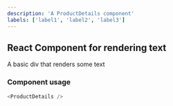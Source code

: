 ```yaml
---
description: 'A ProductDetails component'
labels: ['label1', 'label2', 'label3']
---
```



## React Component for rendering text

A basic div that renders some text

### Component usage

```js
<ProductDetails />
```
